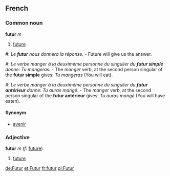 ==French==
===Common noun===
'''futur''' ''m''

# [[future]]

#: ''Le '''futur''' nous donnera la réponse.'' - Future will give us the answer.
#: ''Le verbe manger à la deuximème personne du singulier du '''futur simple''' donne: Tu mangeras.'' - The ''manger'' verb, at the second person singular of the '''futur simple''' gives: ''Tu mangeras'' (You will eat).
#: ''Le verbe manger à la deuximème personne du singulier du '''futur antérieur''' donne: Tu auras mangé.'' - The ''manger'' verb, at the second person singular of the '''futur antérieur''' gives: ''Tu auras mangé'' (You will have eaten).

====Synonym====
*[[avenir]]

===Adjective===
'''futur''' ''m'' (''f'': [[future]])

# [[future]]

[[de:Futur]]
[[et:Futur]]
[[fr:futur]]
[[pl:Futur]]